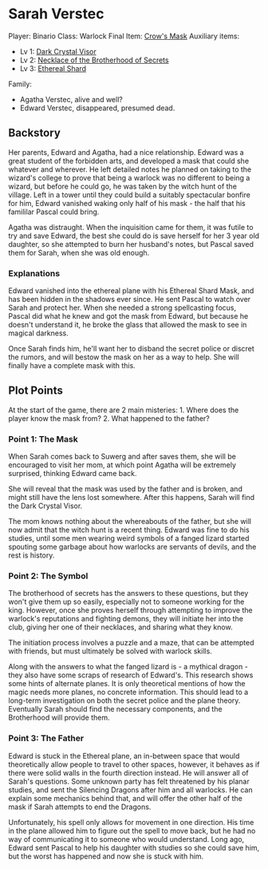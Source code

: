 = Sarah Verstec =

Player: Binario
Class: Warlock
Final Item: [[../items/crows_mask.wiki|Crow's Mask]]
Auxiliary items:
* Lv 1: [[../items/dark_crystal_visor.wiki|Dark Crystal Visor]]
* Lv 2: [[../items/necklace_of_secrets.wiki|Necklace of the Brotherhood of Secrets]]
* Lv 3: [[../items/ethereal_shard.wiki|Ethereal Shard]]

Family:
* Agatha Verstec, alive and well?
* Edward Verstec, disappeared, presumed dead.

== Backstory ==

Her parents, Edward and Agatha, had a nice relationship. Edward was a great student of the forbidden arts, and developed a mask that could she whatever and wherever. He left detailed notes he planned on taking to the wizard's college to prove that being a warlock was no different to being a wizard, but before he could go, he was taken by the witch hunt of the village. Left in a tower until they could build a suitably spectacular bonfire for him, Edward vanished waking only half of his mask - the half that his famililar Pascal could bring.

Agatha was distraught. When the inquisition came for them, it was futile to try and save Edward, the best she could do is save herself for her 3 year old daughter, so she attempted to burn her husband's notes, but Pascal saved them for Sarah, when she was old enough.

=== Explanations ===

Edward vanished into the ethereal plane with his Ethereal Shard Mask, and has been hidden in the shadows ever since. He sent Pascal to watch over Sarah and protect her. When she needed a strong spellcasting focus, Pascal did what he knew and got the mask from Edward, but because he doesn't understand it, he broke the glass that allowed the mask to see in magical darkness.

Once Sarah finds him, he'll want her to disband the secret police or discret the rumors, and will bestow the mask on her as a way to help. She will finally have a complete mask with this.

== Plot Points ==

At the start of the game, there are 2 main misteries:
1. Where does the player know the mask from?
2. What happened to the father?

=== Point 1: The Mask ===

When Sarah comes back to Suwerg and after saves them, she will be encouraged to visit her mom, at which point Agatha will be extremely surprised, thinking Edward came back.

She will reveal that the mask was used by the father and is broken, and might still have the lens lost somewhere. After this happens, Sarah will find the Dark Crystal Visor.

The mom knows nothing about the whereabouts of the father, but she will now admit that the witch hunt is a recent thing. Edward was fine to do his studies, until some men wearing weird symbols of a fanged lizard started spouting some garbage about how warlocks are servants of devils, and the rest is history.

=== Point 2: The Symbol ===

The brotherhood of secrets has the answers to these questions, but they won't give them up so easily, especially not to someone working for the king. However, once she proves herself through attempting to improve the warlock's reputations and fighting demons, they will initiate her into the club, giving her one of their necklaces, and sharing what they know.

The initiation process involves a puzzle and a maze, that can be attempted with friends, but must ultimately be solved with warlock skills.

Along with the answers to what the fanged lizard is - a mythical dragon - they also have some scraps of research of Edward's. This research shows some hints of alternate planes. It is only theoretical mentions of how the magic needs more planes, no concrete information. This should lead to a long-term investigation on both the secret police and the plane theory. Eventually Sarah should find the necessary components, and the Brotherhood will provide them.

=== Point 3: The Father ===

Edward is stuck in the Ethereal plane, an in-between space that would theoretically allow people to travel to other spaces, however, it behaves as if there were solid walls in the fourth direction instead. He will answer all of Sarah's questions. Some unknown party has felt threatened by his planar studies, and sent the Silencing Dragons after him and all warlocks. He can explain some mechanics behind that, and will offer the other half of the mask if Sarah attempts to end the Dragons.

Unfortunately, his spell only allows for movement in one direction. His time in the plane allowed him to figure out the spell to move back, but he had no way of communicating it to someone who would understand. Long ago, Edward sent Pascal to help his daughter with studies so she could save him, but the worst has happened and now she is stuck with him.
